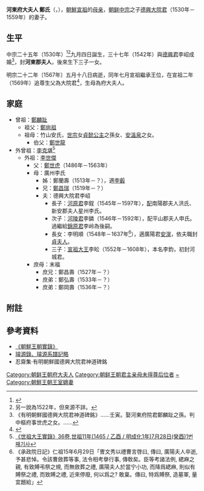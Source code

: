 '''河東府大夫人 鄭氏'''（{{lang-ko|'''하동부대부인 정씨'''}}，{{bd|1530年||1567年}}），[[朝鮮宣祖|朝鮮宣祖]]的[[母亲|母亲]]，[[朝鲜中宗|朝鲜中宗]]之子[[德興大院君|德興大院君]]（1530年－1559年）的妻子。 
==生平==
中宗二十五年（1530年）<ref>{{Cite web |url=http://royal.aks.ac.kr/Data/images/JSK_WJ_K21047/Large/G002+JSK+KSM-WJ.1681.1111-20090525.K21047-IMG.029_29_072a.JPG |title=璿源錄·世宗大王宗親錄 |accessdate=2018-07-25 |archive-date=2018-07-25 |archive-url=https://web.archive.org/web/20180725183911/http://royal.aks.ac.kr/Data/images/JSK_WJ_K21047/Large/G002+JSK+KSM-WJ.1681.1111-20090525.K21047-IMG.029_29_072a.JPG |dead-url=no }}</ref><ref>另一說為1522年，但來源不詳。</ref>九月四日誕生，三十七年（1542年）與[[德興大院君|德興君]]李岹成婚<ref>《有明朝鮮國德興大院君神道碑銘》……壬寅。娶河東府院君鄭麟趾之孫。判中樞府事世虎之女。……</ref>，封'''河東郡夫人'''，後來生下三子一女。

明宗二十二年〔1567年〕五月十八日病逝，同年七月宣祖繼承王位，在宣祖二年（1569年）追尊生父為大院君<ref>{{Cite web |url=http://sillok.history.go.kr/inspection/insp_king.jsp?id=wnb_10211001_001&tabid=w |title=《宣祖大王修正實錄》3卷,宣祖2年(1569 / 己巳 / 明隆慶3年)11月1日(庚午)1번째기사 |accessdate=2013-08-23 |archive-date=2017-02-01 |archive-url=https://web.archive.org/web/20170201234652/http://sillok.history.go.kr/inspection/insp_king.jsp?id=wnb_10211001_001&tabid=w |dead-url=no }}</ref>，生母為府大夫人。

==家庭==
*曾祖：[[鄭麟趾|鄭麟趾]]
**祖父：[[鄭尙祖|鄭尙祖]]
**祖母：竹山安氏，[[朝鮮世宗|世宗]]女[[貞懿公主|貞懿公主]]之孫女、[[安溫泉|安溫泉]]之女。
***伯父：[[鄭世龍|鄭世龍]]
*外曾祖：[[李克堪|李克堪]]<ref>[http://sillok.history.go.kr/inspection/insp_king.jsp?id=wga_11107028_001&tabid=w 《世祖大王實錄》36卷,世祖11年(1465 / 乙酉 / 明成化1年)7月28日(癸酉)1번째기사]</ref>
**外祖：[[李世傑_(朝鮮)|李世傑]]
***父：[[鄭世虎|鄭世虎]]（1486年－1563年）
***母：廣州李氏
****姊：鄭蘭壽（1513年－？），適[[李㲊|李㲊]]
****兄：[[鄭昌瑞|鄭昌瑞]]（1519年－？）
****夫：德興大院君李岹
*****長子：[[河原君|河原君]]李鋥（1545年－1597年），[[配偶|配]]南陽郡夫人洪氏、新安郡夫人星州李氏。
*****次子：[[河陵君|河陵君]]李鏻（1546年－1592年），配平山郡夫人申氏。過繼給[[錦原君|錦原君]]李岭為後嗣。
*****長女：李明順（1548年－1637年<ref>《承政院日記》仁祖15年6月29日「曺文秀以禮曹言啓曰, 傳曰, 廣陽夫人卒逝, 予甚悲悼。令該曹斂葬等事, 法令相考擧行事, 傳敎矣。臣等考諸法例, 緦麻之親, 有致賻弔祭之規, 而無斂葬之禮, 廣陽夫人於當宁小功, 而降爲緦麻, 則似有賻祭之禮, 而致賻之禮, 近來停廢, 何以爲之? 敢稟。傳曰, 特爲賻祭, 造墓軍, 量宜題給」</ref>），適廣陽君[[安滉|安滉]]，依夫職封[[夫人_(位号)|貞夫人]]。
*****三子：[[朝鮮宣祖|宣祖大王]]李昖（1552年－1608年），本名李鈞，初封河城君。
***庶母：末福
****庶兄：鄭昌壽（1527年－？）
****庶弟：鄭弘壽（1533年－？）
****庶弟：鄭岡壽（1536年－？）

== 附註 ==
{{reflist}}

==參考資料==
*[http://sillok.history.go.kr/main/main.jsp 《朝鮮王朝實錄》] {{Wayback|url=http://sillok.history.go.kr/main/main.jsp |date=20150905161523 }}
*[http://royal.aks.ac.kr/Default.aspx 璿源錄、璿源系譜記略] {{Wayback|url=http://royal.aks.ac.kr/Default.aspx |date=20180720175239 }}
*忍齋集·有明朝鮮國德興大院君神道碑銘

{{李朝王后及大韓皇后}}

[[Category:朝鲜王朝府大夫人|Category:朝鲜王朝府大夫人]]
[[Category:朝鲜王朝君主亲母未得尊后位者|Category:朝鲜王朝君主亲母未得尊后位者]]
[[Category:郑姓|~]]
[[Category:朝鮮王朝王室嫡妻|Category:朝鮮王朝王室嫡妻]]